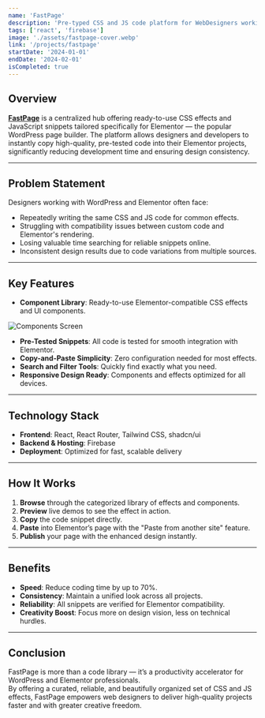 ```yaml
---
name: 'FastPage'
description: 'Pre-typed CSS and JS code platform for WebDesigners working with Wordpress and Elementor.'
tags: ['react', 'firebase']
image: './assets/fastpage-cover.webp'
link: '/projects/fastpage'
startDate: '2024-01-01'
endDate: '2024-02-01'
isCompleted: true
---
```


## Overview

[**FastPage**](https://app.figri.co) is a centralized hub offering ready-to-use CSS effects and JavaScript snippets tailored specifically for Elementor — the popular WordPress page builder.
The platform allows designers and developers to instantly copy high-quality, pre-tested code into their Elementor projects, significantly reducing development time and ensuring design consistency.

---

## Problem Statement

Designers working with WordPress and Elementor often face:
- Repeatedly writing the same CSS and JS code for common effects.
- Struggling with compatibility issues between custom code and Elementor's rendering.
- Losing valuable time searching for reliable snippets online.
- Inconsistent design results due to code variations from multiple sources.

---

## Key Features

- **Component Library**: Ready-to-use Elementor-compatible CSS effects and UI components.

![Components Screen](./assets/components-home.webp)

- **Pre-Tested Snippets**: All code is tested for smooth integration with Elementor.
- **Copy-and-Paste Simplicity**: Zero configuration needed for most effects.
- **Search and Filter Tools**: Quickly find exactly what you need.
- **Responsive Design Ready**: Components and effects optimized for all devices.

---

## Technology Stack

- **Frontend**: React, React Router, Tailwind CSS, shadcn/ui
- **Backend & Hosting**: Firebase
- **Deployment**: Optimized for fast, scalable delivery

---

## How It Works

1. **Browse** through the categorized library of effects and components.
2. **Preview** live demos to see the effect in action.
3. **Copy** the code snippet directly.
4. **Paste** into Elementor’s page with the "Paste from another site" feature.
5. **Publish** your page with the enhanced design instantly.

---

## Benefits

- **Speed**: Reduce coding time by up to 70%.
- **Consistency**: Maintain a unified look across all projects.
- **Reliability**: All snippets are verified for Elementor compatibility.
- **Creativity Boost**: Focus more on design vision, less on technical hurdles.

---

## Conclusion

FastPage is more than a code library — it’s a productivity accelerator for WordPress and Elementor professionals.  
By offering a curated, reliable, and beautifully organized set of CSS and JS effects, FastPage empowers web designers to deliver high-quality projects faster and with greater creative freedom.